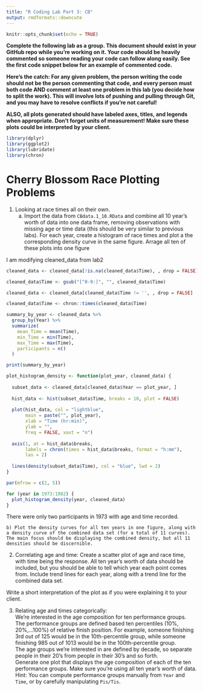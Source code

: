 ---
title: "R Coding Lab Part 3: CB"
output: rmdformats::downcute
---
  
  ```{r setup, include=FALSE}
knitr::opts_chunk$set(echo = TRUE)
```

**Complete the following lab as a group. This document should exist in your GitHub repo while you're working on it. Your code should be heavily commented so someone reading your code can follow along easily. See the first code snippet below for an example of commented code.**

**Here's the catch: For any given problem, the person writing the code should not be the person commenting that code, and every person must both code AND comment at least one problem in this lab (you decide how to split the work). This will involve lots of pushing and pulling through Git, and you may have to resolve conflicts if you're not careful! **

**ALSO, all plots generated should have labeled axes, titles, and legends when appropriate. Don't forget units of measurement! Make sure these plots could be interpreted by your client.**


```{r import_data,eval=F, echo=F}
library(dplyr)
library(ggplot2)
library(lubridate)
library(chron)

```
# Cherry Blossom Race Plotting Problems

1) Looking at race times all on their own.
    a) Import the data from `CBdata.1_10.RData` and combine all 10 year's worth of data into one data frame, removing observations with missing age or time data (this should be very similar to previous labs). For each year, create a histogram of race times and plot a the corresponding density curve in the same figure. Arrage all ten of these plots into one figure 

    
I am modifying cleaned_data from lab2
```{r 1_a_clean}

cleaned_data <- cleaned_data[!is.na(cleaned_data$Time), , drop = FALSE]

cleaned_data$Time <- gsub("[^0-9:]", "", cleaned_data$Time)

cleaned_data <- cleaned_data[cleaned_data$Time != '', , drop = FALSE]

cleaned_data$Time <- chron::times(cleaned_data$Time)

```


```{r summary_check}
summary_by_year <- cleaned_data %>%
  group_by(Year) %>%
  summarize(
    mean_Time = mean(Time),
    min_Time = min(Time),
    max_Time = max(Time),
    participants = n()
  )

print(summary_by_year)
```


```{r 1_a_plot}
plot_histogram_density <- function(plot_year, cleaned_data) {
  
  subset_data <- cleaned_data[cleaned_data$Year == plot_year, ]
  
  hist_data <- hist(subset_data$Time, breaks = 10, plot = FALSE)
  
  plot(hist_data, col = "lightblue",
       main = paste("", plot_year),
       xlab = "Time (hr:min)",
       ylab = "",
       freq = FALSE, xaxt = "n")
  
  axis(1, at = hist_data$breaks,
       labels = chron(times = hist_data$breaks, format = "h:mm"),
       las = 2)
  
  lines(density(subset_data$Time), col = "blue", lwd = 2)
}

par(mfrow = c(2, 5))

for (year in 1973:1982) {
  plot_histogram_density(year, cleaned_data)
}

```
There were only two participants in 1973 with age and time recorded.



    b) Plot the density curves for all ten years in one figure, along with a density curve of the combined data set (for a total of 11 curves). The main focus should be displaying the combined density, but all 11 densities should be discernible.
  
2) Correlating age and time: Create a scatter plot of age and race time, with time being the response. All ten year's worth of data should be included, but you should be able to tell which year each point comes from. Include trend lines for each year, along with a trend line for the combined data set.

Write a short interpretation of the plot as if you were explaining it to your client.
  
  
3) Relating age and times categorically:  
We're interested in the age composition for ten performance groups. The performance groups are defined based ten percentiles (10%, 20%,...100%) of relative finish position. For example, someone finishing 3rd out of 125 would be in the 10th-percentile group, while someone finishing 985 out of 1013 would be in the 100th-percentile group.  
The age groups we're interested in are defined by decade, so separate people in their 20's from people in their 30's and so forth.  
Generate one plot that displays the age composition of each of the ten performance groups. Make sure you're using all ten year's worth of data.  
Hint: You can compute performance groups manually from `Year` and `Time`, or by carefully manipulating `Pis/Tis`.


